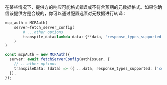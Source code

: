 
在某些情况下，提供方的响应可能格式错误或不符合预期的元数据格式。如果你确信该提供方是合规的，你可以通过配置选项对元数据进行转译：

<Tabs groupId="sdk">
<TabItem value="python" label="Python">

```python
mcp_auth = MCPAuth(
    server=fetch_server_config(
        # ...other options
        transpile_data=lambda data: {**data, 'response_types_supported': ['code']} # [!code highlight]
    )
)
```

</TabItem>
<TabItem value="node" label="Node.js">

```ts
const mcpAuth = new MCPAuth({
  server: await fetchServerConfig(authIssuer, {
    // ...other options
    transpileData: (data) => ({ ...data, response_types_supported: ['code'] }), // [!code highlight]
  }),
});
```

</TabItem>
</Tabs>
